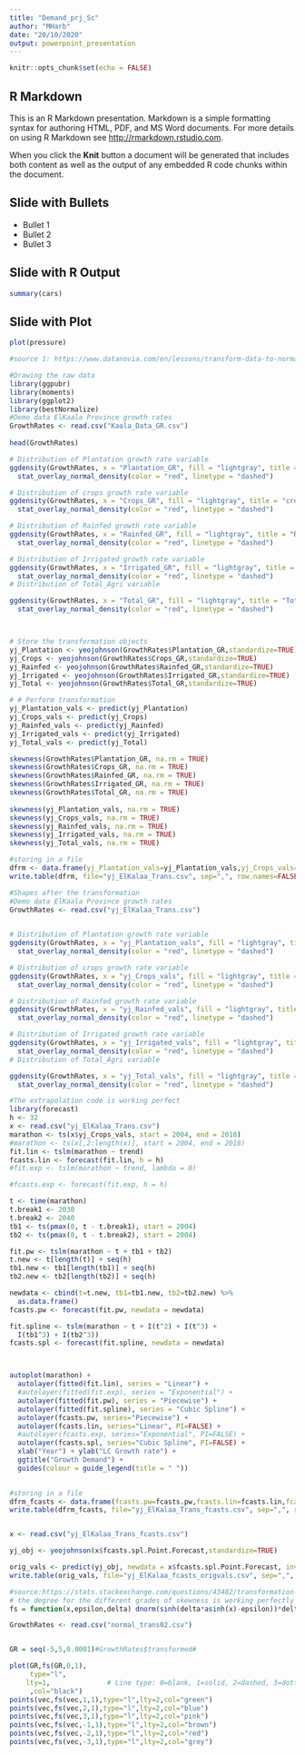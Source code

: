 ```yaml
---
title: "Demand_prj_Sc"
author: "MHarb"
date: "20/10/2020"
output: powerpoint_presentation
---
```


```r
knitr::opts_chunk$set(echo = FALSE)
```

## R Markdown

This is an R Markdown presentation. Markdown is a simple formatting syntax for authoring HTML, PDF, and MS Word documents. For more details on using R Markdown see <http://rmarkdown.rstudio.com>.

When you click the **Knit** button a document will be generated that includes both content as well as the output of any embedded R code chunks within the document.

## Slide with Bullets

- Bullet 1
- Bullet 2
- Bullet 3

## Slide with R Output

```r
summary(cars)
```

## Slide with Plot

```r
plot(pressure)
```

```r
#source 1: https://www.datanovia.com/en/lessons/transform-data-to-normal-distribution-in-r/

#Drawing the raw data
library(ggpubr)
library(moments)
library(ggplot2)
library(bestNormalize)
#Demo data ElKaala Province growth rates
GrowthRates <- read.csv("Kaala_Data_GR.csv")
 
head(GrowthRates)

# Distribution of Plantation growth rate variable
ggdensity(GrowthRates, x = "Plantation_GR", fill = "lightgray", title = "Plantation") +
  stat_overlay_normal_density(color = "red", linetype = "dashed")

# Distribution of crops growth rate variable
ggdensity(GrowthRates, x = "Crops_GR", fill = "lightgray", title = "crops") +
  stat_overlay_normal_density(color = "red", linetype = "dashed")

# Distribution of Rainfed growth rate variable
ggdensity(GrowthRates, x = "Rainfed_GR", fill = "lightgray", title = "Rainfed") +
  stat_overlay_normal_density(color = "red", linetype = "dashed")

# Distribution of Irrigated growth rate variable
ggdensity(GrowthRates, x = "Irrigated_GR", fill = "lightgray", title = "Irrigated") +
  stat_overlay_normal_density(color = "red", linetype = "dashed")
# Distribution of Total_Agri variable

ggdensity(GrowthRates, x = "Total_GR", fill = "lightgray", title = "Total_Agri") +
  stat_overlay_normal_density(color = "red", linetype = "dashed")



# Store the transformation objects
yj_Plantation <- yeojohnson(GrowthRates$Plantation_GR,standardize=TRUE)
yj_Crops <- yeojohnson(GrowthRates$Crops_GR,standardize=TRUE)
yj_Rainfed <- yeojohnson(GrowthRates$Rainfed_GR,standardize=TRUE)
yj_Irrigated <- yeojohnson(GrowthRates$Irrigated_GR,standardize=TRUE)
yj_Total <- yeojohnson(GrowthRates$Total_GR,standardize=TRUE)

# # Perform transformation
yj_Plantation_vals <- predict(yj_Plantation)
yj_Crops_vals <- predict(yj_Crops)
yj_Rainfed_vals <- predict(yj_Rainfed)
yj_Irrigated_vals <- predict(yj_Irrigated)
yj_Total_vals <- predict(yj_Total)

skewness(GrowthRates$Plantation_GR, na.rm = TRUE)
skewness(GrowthRates$Crops_GR, na.rm = TRUE)
skewness(GrowthRates$Rainfed_GR, na.rm = TRUE)
skewness(GrowthRates$Irrigated_GR, na.rm = TRUE)
skewness(GrowthRates$Total_GR, na.rm = TRUE)
  
skewness(yj_Plantation_vals, na.rm = TRUE)
skewness(yj_Crops_vals, na.rm = TRUE)
skewness(yj_Rainfed_vals, na.rm = TRUE)
skewness(yj_Irrigated_vals, na.rm = TRUE)
skewness(yj_Total_vals, na.rm = TRUE)

#storing in a file
dfrm <- data.frame(yj_Plantation_vals=yj_Plantation_vals,yj_Crops_vals=yj_Crops_vals,yj_Rainfed_vals=yj_Rainfed_vals,yj_Irrigated_vals=yj_Irrigated_vals,yj_Total_vals=yj_Total_vals)
write.table(dfrm, file="yj_ElKalaa_Trans.csv", sep=",", row.names=FALSE, col.names=TRUE)

#Shapes after the transformation
#Demo data ElKaala Province growth rates
GrowthRates <- read.csv("yj_ElKalaa_Trans.csv")
 

# Distribution of Plantation growth rate variable
ggdensity(GrowthRates, x = "yj_Plantation_vals", fill = "lightgray", title = "yj_Plantation_vals") +
  stat_overlay_normal_density(color = "red", linetype = "dashed")

# Distribution of crops growth rate variable
ggdensity(GrowthRates, x = "yj_Crops_vals", fill = "lightgray", title = "yj_Crops_vals") +
  stat_overlay_normal_density(color = "red", linetype = "dashed")

# Distribution of Rainfed growth rate variable
ggdensity(GrowthRates, x = "yj_Rainfed_vals", fill = "lightgray", title = "yj_Rainfed_vals") +
  stat_overlay_normal_density(color = "red", linetype = "dashed")

# Distribution of Irrigated growth rate variable
ggdensity(GrowthRates, x = "yj_Irrigated_vals", fill = "lightgray", title = "yj_Irrigated_vals") +
  stat_overlay_normal_density(color = "red", linetype = "dashed")
# Distribution of Total_Agri variable

ggdensity(GrowthRates, x = "yj_Total_vals", fill = "lightgray", title = "yj_Total_vals") +
  stat_overlay_normal_density(color = "red", linetype = "dashed")


```

```r
#The extrapolation code is working perfect
library(forecast)
h <- 32
x <- read.csv("yj_ElKalaa_Trans.csv")
marathon <- ts(x$yj_Crops_vals, start = 2004, end = 2018)
#marathon <- ts(x[,2:length(x)], start = 2004, end = 2018)
fit.lin <- tslm(marathon ~ trend)
fcasts.lin <- forecast(fit.lin, h = h)
#fit.exp <- tslm(marathon ~ trend, lambda = 0)

#fcasts.exp <- forecast(fit.exp, h = h)

t <- time(marathon)
t.break1 <- 2030
t.break2 <- 2040
tb1 <- ts(pmax(0, t - t.break1), start = 2004)
tb2 <- ts(pmax(0, t - t.break2), start = 2004)

fit.pw <- tslm(marathon ~ t + tb1 + tb2)
t.new <- t[length(t)] + seq(h)
tb1.new <- tb1[length(tb1)] + seq(h)
tb2.new <- tb2[length(tb2)] + seq(h)

newdata <- cbind(t=t.new, tb1=tb1.new, tb2=tb2.new) %>%
  as.data.frame()
fcasts.pw <- forecast(fit.pw, newdata = newdata)

fit.spline <- tslm(marathon ~ t + I(t^2) + I(t^3) +
  I(tb1^3) + I(tb2^3))
fcasts.spl <- forecast(fit.spline, newdata = newdata)



autoplot(marathon) +
  autolayer(fitted(fit.lin), series = "Linear") +
  #autolayer(fitted(fit.exp), series = "Exponential") +
  autolayer(fitted(fit.pw), series = "Piecewise") +
  autolayer(fitted(fit.spline), series = "Cubic Spline") +
  autolayer(fcasts.pw, series="Piecewise") +
  autolayer(fcasts.lin, series="Linear", PI=FALSE) +
  #autolayer(fcasts.exp, series="Exponential", PI=FALSE) +
  autolayer(fcasts.spl, series="Cubic Spline", PI=FALSE) +
  xlab("Year") + ylab("LC Growth rate") +
  ggtitle("Growth Demand") +
  guides(colour = guide_legend(title = " "))

 
#storing in a file
dfrm_fcasts <- data.frame(fcasts.pw=fcasts.pw,fcasts.lin=fcasts.lin,fcasts.spl=fcasts.spl)
write.table(dfrm_fcasts, file="yj_ElKalaa_Trans_fcasts.csv", sep=",", row.names=FALSE, col.names=TRUE)


x <- read.csv("yj_ElKalaa_Trans_fcasts.csv")

yj_obj <- yeojohnson(x$fcasts.spl.Point.Forecast,standardize=TRUE)

orig_vals <- predict(yj_obj, newdata = x$fcasts.spl.Point.Forecast, inverse = TRUE)
write.table(orig_vals, file="yj_ElKalaa_fcasts_origvals.csv", sep=",", row.names=FALSE, col.names=TRUE)


```


```r
#source:https://stats.stackexchange.com/questions/43482/transformation-to-increase-kurtosis-and-skewness-of-normal-r-v
# the degree for the different grades of skewness is working perfectly
fs = function(x,epsilon,delta) dnorm(sinh(delta*asinh(x)-epsilon))*delta*cosh(delta*asinh(x)-epsilon)/sqrt(1+x^2)

GrowthRates <- read.csv("normal_trans02.csv")


GR = seq(-5,5,0.0001)#GrowthRates$transformed#

plot(GR,fs(GR,0,1), 
     type="l",     
    lty=1,              # Line type: 0=blank, 1=solid, 2=dashed, 3=dotted, 4=dotdash, 5=longdash, 6=twodash  
     ,col="black")
points(vec,fs(vec,1,1),type="l",lty=2,col="green")
points(vec,fs(vec,2,1),type="l",lty=2,col="blue")
points(vec,fs(vec,3,1),type="l",lty=2,col="pink")
points(vec,fs(vec,-1,1),type="l",lty=2,col="brown")
points(vec,fs(vec,-2,1),type="l",lty=2,col="red")
points(vec,fs(vec,-3,1),type="l",lty=2,col="grey")

```


